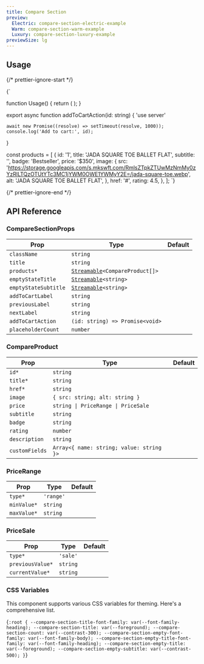```yaml
---
title: Compare Section
preview:
  Electric: compare-section-electric-example
  Warm: compare-section-warm-example
  Luxury: compare-section-luxury-example
previewSize: lg
---
```


## Usage

{/* prettier-ignore-start */}

<CodeBlock lang="ts">{`

function Usage() {
    return (
        <CompareSection
            addToCartAction={addToCartAction}
            emptyStateSubtitle="Browse our catalog to find products."
            emptyStateTitle="No products to compare"
            products={products}
        />
    );
}

export async function addToCartAction(id: string) {
    'use server'

    await new Promise((resolve) => setTimeout(resolve, 1000));
    console.log('Add to cart:', id);
}

const products = [
    {
      id: '1',
      title: 'JADA SQUARE TOE BALLET FLAT',
      subtitle: '',
      badge: 'Bestseller',
      price: '$350',
      image: {
        src: 'https://storage.googleapis.com/s.mkswft.com/RmlsZTpkZTUwMzNmMy0zYzRlLTQzOTUtYTc3MC1jYWM0OWE1YWMyY2E=/jada-square-toe.webp',
        alt: 'JADA SQUARE TOE BALLET FLAT',
      },
      href: '#',
      rating: 4.5,
    },
];
`}
</CodeBlock>

{/* prettier-ignore-end */}

## API Reference

### CompareSectionProps

| Prop                 | Type                                                                                                    | Default |
| -------------------- | ------------------------------------------------------------------------------------------------------- | ------- |
| `className`          | `string`                                                                                                |         |
| `title`              | `string`                                                                                                |         |
| `products*`          | [`Streamable`](/docs/soul/streamable)`<CompareProduct[]>` <Tooltip content="See CompareProduct below"/> |         |
| `emptyStateTitle`    | [`Streamable`](/docs/soul/streamable)`<string>`                                                         |         |
| `emptyStateSubtitle` | [`Streamable`](/docs/soul/streamable)`<string>`                                                         |         |
| `addToCartLabel`     | `string`                                                                                                |         |
| `previousLabel`      | `string`                                                                                                |         |
| `nextLabel`          | `string`                                                                                                |         |
| `addToCartAction`    | `(id: string) => Promise<void>`                                                                         |         |
| `placeholderCount`   | `number`                                                                                                |         |

### CompareProduct

| Prop           | Type                                                                                        | Default |
| -------------- | ------------------------------------------------------------------------------------------- | ------- |
| `id*`          | `string`                                                                                    |         |
| `title*`       | `string`                                                                                    |         |
| `href*`        | `string`                                                                                    |         |
| `image`        | `{ src: string; alt: string }`                                                              |         |
| `price`        | `string \| PriceRange \| PriceSale` <Tooltip content="See PriceRange and PriceSale below"/> |         |
| `subtitle`     | `string`                                                                                    |         |
| `badge`        | `string`                                                                                    |         |
| `rating`       | `number`                                                                                    |         |
| `description`  | `string`                                                                                    |         |
| `customFields` | `Array<{ name: string; value: string }>`                                                    |         |

### PriceRange

| Prop        | Type      | Default |
| ----------- | --------- | ------- |
| `type*`     | `'range'` |         |
| `minValue*` | `string`  |         |
| `maxValue*` | `string`  |         |

### PriceSale

| Prop             | Type     | Default |
| ---------------- | -------- | ------- |
| `type*`          | `'sale'` |         |
| `previousValue*` | `string` |         |
| `currentValue*`  | `string` |         |

### CSS Variables

This component supports various CSS variables for theming. Here's a comprehensive list.

<CodeBlock lang="css">{`
:root {
    --compare-section-title-font-family: var(--font-family-heading);
    --compare-section-title: var(--foreground);
    --compare-section-count: var(--contrast-300);
    --compare-section-empty-font-family: var(--font-family-body);
    --compare-section-empty-title-font-family: var(--font-family-heading);
    --compare-section-empty-title: var(--foreground);
    --compare-section-empty-subtitle: var(--contrast-500);
}
`}</CodeBlock>
